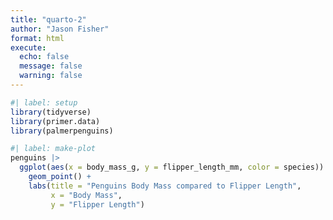 ```yaml
---
title: "quarto-2"
author: "Jason Fisher"
format: html
execute:
  echo: false
  message: false
  warning: false
---
```


```r
#| label: setup
library(tidyverse)
library(primer.data)
library(palmerpenguins)


```

```r
#| label: make-plot
penguins |> 
  ggplot(aes(x = body_mass_g, y = flipper_length_mm, color = species)) +
    geom_point() +
    labs(title = "Penguins Body Mass compared to Flipper Length", 
         x = "Body Mass", 
         y = "Flipper Length")
```

